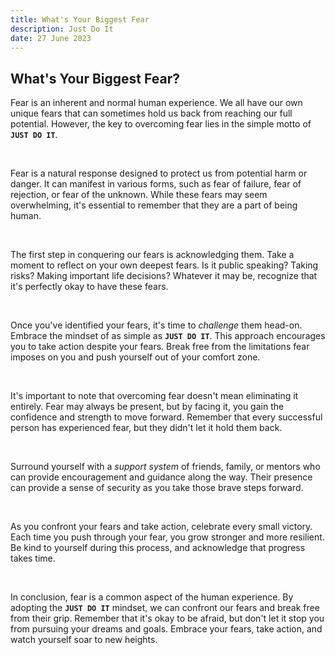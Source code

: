 ```yaml
---
title: What's Your Biggest Fear
description: Just Do It
date: 27 June 2023
---
```


## What's Your Biggest Fear?

Fear is an inherent and normal human experience. We all have our own unique fears that can sometimes hold us back from reaching our full potential. However, the key to overcoming fear lies in the simple motto of **`JUST DO IT`**.

<br />

Fear is a natural response designed to protect us from potential harm or danger. It can manifest in various forms, such as fear of failure, fear of rejection, or fear of the unknown. While these fears may seem overwhelming, it's essential to remember that they are a part of being human.

<br />

The first step in conquering our fears is acknowledging them. Take a moment to reflect on your own deepest fears. Is it public speaking? Taking risks? Making important life decisions? Whatever it may be, recognize that it's perfectly okay to have these fears.

<br />

Once you've identified your fears, it's time to _challenge_ them head-on. Embrace
the mindset of as simple as **`JUST DO IT`**. This approach encourages you to take action despite
your fears. Break free from the limitations fear imposes on you and push yourself
out of your comfort zone.

<br />

It's important to note that overcoming fear doesn't mean eliminating it entirely. Fear may always be present, but by facing it, you gain the confidence and strength to move forward. Remember that every successful person has experienced fear, but they didn't let it hold them back.

<br />

Surround yourself with a _support system_ of friends, family, or mentors who can provide encouragement and guidance along the way. Their presence can provide a sense of security as you take those brave steps forward.

<br />

As you confront your fears and take action, celebrate every small victory. Each time you push through your fear, you grow stronger and more resilient. Be kind to yourself during this process, and acknowledge that progress takes time.

<br />

In conclusion, fear is a common aspect of the human experience. By adopting the **`JUST DO IT`** mindset, we can confront our fears and break free from their grip. Remember that it's okay to be afraid, but don't let it stop you from pursuing your dreams and goals. Embrace your fears, take action, and watch yourself soar to new heights.
